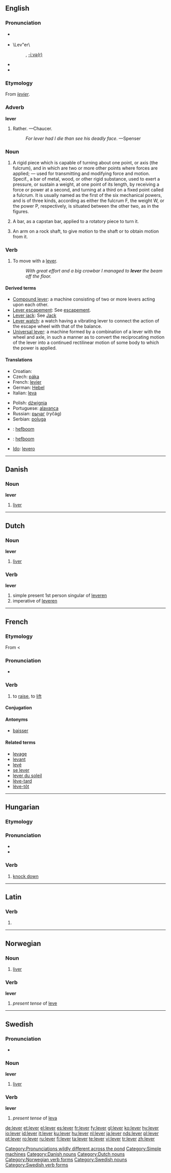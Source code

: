 {{wikipedia|dab=lever (disambiguation)|lever}}
==English==

===Pronunciation===
* {{a|Canada}} {{IPA|/ˈliːvɜr, ˈlɛvɜr/}}
* \Lev"er\
*: {{rhymes|ɛvə(r)}}, [[Rhymes:English:-iːvə(r)|-iːvə(r)]]
* {{audio|en-uk-lever.ogg|Audio (UK)}}
* {{audio|II US lever.ogg‎|Audio (US)}}

===Etymology===
From {{etyl|fro}} ''[[levier]]''.

===Adverb===
'''lever'''

# {{obsolete}} Rather. &mdash;Chaucer.
#: ''For lever had I die than see his deadly face.'' &mdash;Spenser

===Noun===
{{wikipedia}}
{{en-noun}}

# {{mechanics}} A rigid piece which is capable of turning about one point, or axis (the fulcrum), and in which are two or more other points where forces are applied; &mdash; used for transmitting and modifying force and motion. Specif., a  bar of metal, wood, or other rigid substance, used to exert a pressure, or sustain a weight, at one point of its length, by receiving a force or power at a second, and turning at a third on a fixed point called a fulcrum. It is usually named as the first of the six mechanical powers, and is of three kinds, according as either the fulcrum F, the weight W, or the power P, respectively, is situated between the other two, as in the figures.
# {{mechanics}} A bar, as a capstan bar, applied to a rotatory piece to turn it.
# {{mechanics}} An arm on a rock shaft, to give motion to the shaft or to obtain motion from it.

===Verb===
{{en-verb|levers|levering|levered|levered}}

# To move with a [[lever]].
#: ''With great effort and a big crowbar I managed to '''lever''' the beam off the floor.''

====Derived terms====
* [[Compound lever]]: a machine consisting of two or more levers acting upon each other.
* [[Lever escapement]]: See [[escapement]].
* [[Lever jack]]: See [[Jack]]
* [[Lever watch]]: a watch having a vibrating lever to connect the action of the escape wheel with that of the balance.
* [[Universal lever]]: a machine formed by a combination of a lever with the wheel and axle, in such a manner as to convert the reciprocating motion of the lever into a continued rectilinear motion of some body to which the power is applied.

====Translations====
{{trans-top|rigid thing turning about an axis, used for transmitting and modifying force and motion}}
* Croatian: {{t|hr|poluga|alt=pòluga|f}}
* Czech: [[páka]] {{f}}
* French: [[levier]] {{m}}
* German: [[Hebel]] {{m}}
* Italian: [[leva]] {{f}}
{{trans-mid}}
* Polish: [[dźwignia]] {{f}}
* Portuguese: [[alavanca]] {{f}}
* Russian: [[рычаг]] (ryčág) {{m}}
* Serbian: [[poluga]] {{f}}
{{trans-bottom}}

{{checktrans-top}}
* {{ttbc|Afrikaans}}: [[hefboom]]
* {{ttbc|Dutch}}: [[hefboom]] {{m}}
* [[Ido]]: [[levero]]
{{trans-bottom}}

[[Category:Pronunciations wildly different across the pond]]
[[Category:Simple machines]]

----

==Danish==

===Noun===
'''lever'''

# [[liver]]

[[Category:Danish nouns]]

----

==Dutch==

===Noun===
'''lever'''

# [[liver]]

===Verb===
'''lever'''

# simple present 1st person singular of [[leveren]]
# imperative of [[leveren]]

[[Category:Dutch nouns]]

----

==French==

===Etymology===
From {{etyl|la|fr}} {{term|levo#Latin|levare|to elevate}} < {{term|levis||light, not heavy}}

===Pronunciation===
* {{audio|Fr-lever.ogg|audio}}

===Verb===
{{fr-verb}}

# to [[raise]], to [[lift]]

====Conjugation====
{{fr-conj-e-er|l|v}}

====Antonyms====
* [[baisser]]

====Related terms====
* [[levage]]
* [[levant]]
* [[levé]]
* [[se lever]]
* [[lever du soleil]]
* [[lève-tard]]
* [[lève-tôt]]

----

==Hungarian==

===Etymology===
{{hu-prefix|le|ver}}

===Pronunciation===
* {{IPA|/ˈlɛvɛr/|lang=hu}}
* {{hyphenation|le|ver}}

===Verb===
{{infl|hu|verb}}

# [[knock down]]

----

==Latin==

===Verb===
{{la-verb-form|lēver}}

# {{conjugation of|[[levo#Latin|lēvō]]||1|s|pres|pass|sub}}

----

==Norwegian==

===Noun===
{{no-noun-m2}}

# [[liver]]

===Verb===
'''lever'''

# ''present tense'' of [[leve]]

[[Category:Norwegian verb forms]]

----

==Swedish==
{{sv-noun|gender=Common|lever|levern|levrar|levrarna|levers|leverns|levrars|levrarnas}}

===Pronunciation===
* {{audio|Sv-lever.ogg|audio}}

===Noun===
'''lever'''

# [[liver]]

===Verb===
'''lever'''

# ''present tense'' of [[leva]]

[[Category:Swedish nouns]]
[[Category:Swedish verb forms]]

[[de:lever]]
[[et:lever]]
[[el:lever]]
[[es:lever]]
[[fr:lever]]
[[fy:lever]]
[[gl:lever]]
[[ko:lever]]
[[hy:lever]]
[[io:lever]]
[[id:lever]]
[[it:lever]]
[[ku:lever]]
[[hu:lever]]
[[nl:lever]]
[[ja:lever]]
[[nds:lever]]
[[pl:lever]]
[[pt:lever]]
[[ro:lever]]
[[ru:lever]]
[[fi:lever]]
[[ta:lever]]
[[te:lever]]
[[vi:lever]]
[[tr:lever]]
[[zh:lever]]